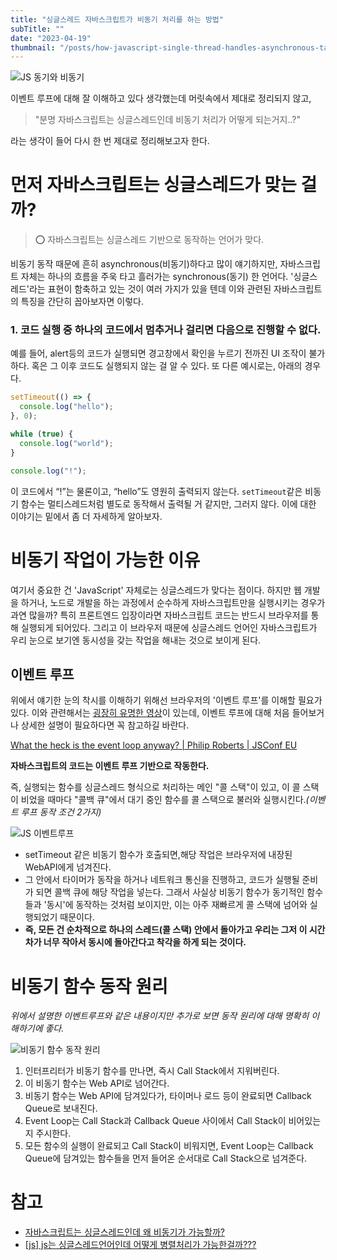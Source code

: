 ```yaml
---
title: "싱글스레드 자바스크립트가 비동기 처리를 하는 방법"
subTitle: ""
date: "2023-04-19"
thumbnail: "/posts/how-javascript-single-thread-handles-asynchronous-tasks/cover.png"
---
```


![JS 동기와 비동기](/posts/how-javascript-single-thread-handles-asynchronous-tasks/1.png)

이벤트 루프에 대해 잘 이해하고 있다 생각했는데 머릿속에서 제대로 정리되지 않고,

> "분명 자바스크립트는 싱글스레드인데 비동기 처리가 어떻게 되는거지..?"

라는 생각이 들어 다시 한 번 제대로 정리해보고자 한다.

# 먼저 자바스크립트는 싱글스레드가 맞는 걸까?

> ⭕️ 자바스크립트는 싱글스레드 기반으로 동작하는 언어가 맞다.

비동기 동작 때문에 흔히 asynchronous(비동기)하다고 많이 얘기하지만, 자바스크립트 자체는 하나의 흐름을 주욱 타고 흘러가는 synchronous(동기) 한 언어다. '싱글스레드'라는 표현이 함축하고 있는 것이 여러 가지가 있을 텐데 이와 관련된 자바스크립트의 특징을 간단히 꼽아보자면 이렇다.

### 1. 코드 실행 중 하나의 코드에서 멈추거나 걸리면 다음으로 진행할 수 없다.

예를 들어, alert등의 코드가 실행되면 경고창에서 확인을 누르기 전까진 UI 조작이 불가하다. 혹은 그 이후 코드도 실행되지 않는 걸 알 수 있다. 또 다른 예시로는, 아래의 경우다.

```jsx
setTimeout(() => {
  console.log("hello");
}, 0);

while (true) {
  console.log("world");
}

console.log("!");
```

이 코드에서 “!”는 물론이고, “hello”도 영원히 출력되지 않는다. `setTimeout`같은 비동기 함수는 멀티스레드처럼 별도로 동작해서 출력될 거 같지만, 그러지 않다. 이에 대한 이야기는 밑에서 좀 더 자세하게 알아보자.

# 비동기 작업이 가능한 이유

여기서 중요한 건 'JavaScript' 자체로는 싱글스레드가 맞다는 점이다. 하지만 웹 개발을 하거나, 노드로 개발을 하는 과정에서 순수하게 자바스크립트만을 실행시키는 경우가 과연 많을까? 특히 프론트엔드 입장이라면 자바스크립트 코드는 반드시 브라우저를 통해 실행되게 되어있다. 그리고 이 브라우저 때문에 싱글스레드 언어인 자바스크립트가 우리 눈으로 보기엔 동시성을 갖는 작업을 해내는 것으로 보이게 된다.

## 이벤트 루프

위에서 얘기한 눈의 착시를 이해하기 위해선 브라우저의 '이벤트 루프'를 이해할 필요가 있다. 이와 관련해서는 [굉장히 유명한 영상](https://www.youtube.com/watch?v=8aGhZQkoFbQ)이 있는데, 이벤트 루프에 대해 처음 들어보거나 상세한 설명이 필요하다면 꼭 참고하길 바란다.

[What the heck is the event loop anyway? | Philip Roberts | JSConf EU](https://www.youtube.com/watch?v=8aGhZQkoFbQ)

**자바스크립트의 코드는 이벤트 루프 기반으로 작동한다.**

즉, 실행되는 함수를 싱글스레드 형식으로 처리하는 메인 "콜 스택"이 있고, 이 콜 스택이 비었을 때마다 "콜백 큐"에서 대기 중인 함수를 콜 스택으로 불러와 실행시킨다._(이벤트 루프 동작 조건 2가지)_

![JS 이벤트루프](/posts/how-javascript-single-thread-handles-asynchronous-tasks/2.png)

- setTimeout 같은 비동기 함수가 호출되면,해당 작업은 브라우저에 내장된 WebAPI에게 넘겨진다.
- 그 안에서 타이머가 동작을 하거나 네트워크 통신을 진행하고, 코드가 실행될 준비가 되면 콜백 큐에 해당 작업을 넣는다. 그래서 사실상 비동기 함수가 동기적인 함수들과 '동시'에 동작하는 것처럼 보이지만, 이는 아주 재빠르게 콜 스택에 넘어와 실행되었기 때문이다.
- **즉, 모든 건 순차적으로 하나의 스레드(콜 스택) 안에서 돌아가고 우리는 그저 이 시간 차가 너무 작아서 동시에 돌아간다고 착각을 하게 되는 것이다.**

# 비동기 함수 동작 원리

_위에서 설명한 이벤트루프와 같은 내용이지만 추가로 보면 동작 원리에 대해 명확히 이해하기에 좋다._

![비동기 함수 동작 원리](/posts/how-javascript-single-thread-handles-asynchronous-tasks/2.png)

1. 인터프리터가 비동기 함수를 만나면, 즉시 Call Stack에서 지워버린다.
2. 이 비동기 함수는 Web API로 넘어간다.
3. 비동기 함수는 Web API에 담겨있다가, 타이머나 로드 등이 완료되면 Callback Queue로 보내진다.
4. Event Loop는 Call Stack과 Callback Queue 사이에서 Call Stack이 비어있는지 주시한다.
5. 모든 함수의 실행이 완료되고 Call Stack이 비워지면, Event Loop는 Callback Queue에 담겨있는 함수들을 먼저 들어온 순서대로 Call Stack으로 넘겨준다.

# 참고

- [자바스크립트는 싱글스레드인데 왜 비동기가 가능할까?](https://stitchcoding.tistory.com/44)
- [[js] js는 싱글스레드언어인데 어떻게 병렬처리가 가능한걸까???](https://coding-lks.tistory.com/174)
